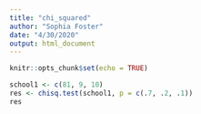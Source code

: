 ```yaml
---
title: "chi_squared"
author: "Sophia Foster"
date: "4/30/2020"
output: html_document
---
```


```r
knitr::opts_chunk$set(echo = TRUE)
```

```r
school1 <- c(81, 9, 10)
res <- chisq.test(school1, p = c(.7, .2, .1))
res
```


